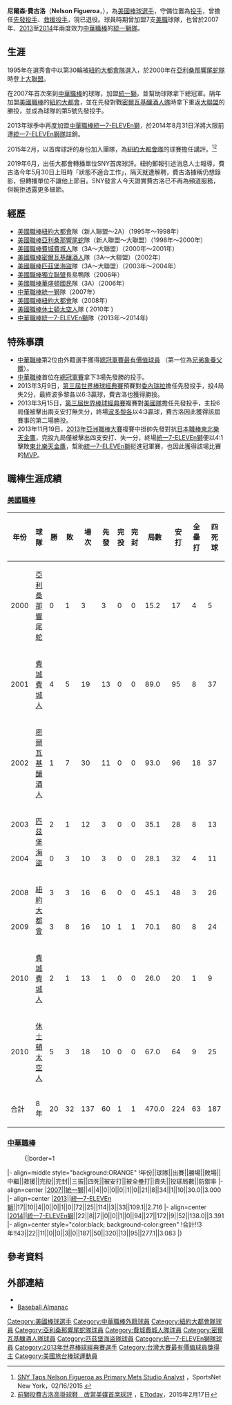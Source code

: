 {{Infobox MLB player|
image=Nelson Figueroa on Septemper 29, 2013.jpg |
width=340 |
name=尼爾森·費古洛|
bgcolor1 =red|
bgcolor2 =red|
textcolor1=white|
textcolor2=white|
position=先發投手|
team=退休球員|
number=|
bats=左右開弓|
throws=右|
|birthdate={{birth_date_and_age|1974|5|18|mf=y}}|
debutyear=2000年6月3日|
debutteam=亞歷桑那響尾蛇|
statyear=2009年球季|
stat1label=[[勝投|勝－敗]]|
stat1value=13-28|
stat2label=[[防禦率|防禦率]]|
stat2value=4.54|
stat3label=[[三振|三振]]|
stat3value=247|
teams=<nowiki></nowiki>
'''[[美國職棒|美國職棒]]'''
*[[亞利桑那響尾蛇|亞利桑那響尾蛇]]（2000年）
*[[費城費城人|費城費城人]]（2001年）
*[[密爾瓦基釀酒人|密爾瓦基釀酒人]]（2002年）
*[[匹茲堡海盜|匹茲堡海盜]]（2003年 - 2004年）
*[[紐約大都會|紐約大都會]]（2008年 - 2009年）
*[[費城費城人|費城費城人]]（2010年）
*[[休士頓太空人|休士頓太空人]]（2010年 - 2011年）
'''[[中華職棒|中華職棒]]'''
*[[統一獅|統一獅]] （2007年）
*[[統一7-ELEVEn獅|統一7-ELEVEn獅]] （2013年6月17日 - 2014年8月31日)
|awards=<nowiki></nowiki>
*2次[[台灣大賽|總冠軍]]：2007、2013
*[[2013年亞洲職棒大賽|2013年亞洲職棒大賽]]第二場複賽MVP獎
*[[中華職棒總冠軍賽最有價值球員獎|總冠軍賽最有價值球員]]：2007
}}
'''尼爾森·費古洛'''（'''Nelson Figueroa'''，{{bd|1974年|5月18日|catIdx=Figueroa, Nelson}}），為[[美國|美國]][[棒球|棒球]][[選手|選手]]，守備位置為[[投手|投手]]，曾擔任[[先發投手|先發投手]]、[[救援投手|救援投手]]，現已退役。球員時期曾加盟7支[[美國職棒|美職]]球隊，也曾於2007年、[[2013|2013]]至[[2014|2014]]年兩度效力[[中華職棒|中華職棒]]的[[統一獅隊|統一獅隊]]。

==生涯==
1995年在選秀會中以第30輪被[[紐約大都會隊|紐約大都會隊]]選入，於2000年在[[亞利桑那響尾蛇隊|亞利桑那響尾蛇隊]]時登上[[大聯盟|大聯盟]]。

在2007年首次來到[[中華職棒|中華職棒]]的球隊，加盟[[統一獅|統一獅]]，並幫助球隊拿下總冠軍。隔年加盟[[美國職棒|美國職棒]]的[[紐約大都會|紐約大都會]]，並在先發對戰[[密爾瓦基釀酒人隊|密爾瓦基釀酒人隊]]時拿下重返[[大聯盟|大聯盟]]的勝投，並成為球隊的第5號先發投手。

2013年球季中再度加盟[[中華職棒|中華職棒]][[統一7-ELEVEn獅|統一7-ELEVEn獅]]，於2014年8月31日洋將大限前遭[[統一7-ELEVEn獅隊|統一7-ELEVEn獅隊]]註銷。

2015年2月，以首席球評的身份加入{{le|SNY (TV network)|SNY (TV network)|SNY}}團隊，為[[紐約大都會隊|紐約大都會隊]]的球賽擔任講評。<ref>[http://web.sny.tv/news/article.jsp?ymd=20150216&content_id=109426632&vkey=2 SNY Taps Nelson Figueroa as Primary Mets Studio Analyst] {{Wayback|url=http://web.sny.tv/news/article.jsp?ymd=20150216&content_id=109426632&vkey=2 |date=20150217064422 }}，SportsNet New York，02/16/2015 {{en}}</ref><ref>[http://www.ettoday.net/news/20150217/468898.htm?from=fb_et_sports 前獅投費古洛高掛球鞋　改當美媒首席球評] {{Wayback|url=http://www.ettoday.net/news/20150217/468898.htm?from=fb_et_sports |date=20150217063925 }}，[[ETtoday|ETtoday]]，2015年2月17日</ref>

2019年6月，出任大都會轉播單位SNY首席球評。紐約郵報引述消息人士報導，費古洛今年5月30日上班時「狀態不適合工作」，隔天就遭解聘，費古洛據稱仍想錄影，但轉播單位不讓他上節目。SNY發言人今天證實費古洛已不再為頻道服務，但婉拒透露更多細節。

==經歷==
*[[美國職棒|美國職棒]][[紐約大都會|紐約大都會]]隊（新人聯盟～2A）（1995年～1998年） 
*[[美國職棒|美國職棒]][[亞利桑那響尾蛇|亞利桑那響尾蛇]]隊（新人聯盟～大聯盟）（1998年～2000年） 
*[[美國職棒|美國職棒]][[費城費城人|費城費城人]]隊（3A～大聯盟）（2000年～2001年） 
*[[美國職棒|美國職棒]][[密爾瓦基釀酒人|密爾瓦基釀酒人]]隊（3A～大聯盟）（2002年） 
*[[美國職棒|美國職棒]][[匹茲堡海盜|匹茲堡海盜]]隊（3A～大聯盟）（2003年～2004年） 
*[[美國職棒|美國職棒]][[獨立聯盟|獨立聯盟]]長島鴨隊（2006年） 
*[[美國職棒|美國職棒]][[華盛頓國民|華盛頓國民]]隊（3A）（2006年） 
*[[中華職棒|中華職棒]][[統一獅|統一獅]]隊（2007年）
*[[美國職棒|美國職棒]][[紐約大都會|紐約大都會]]隊（2008年）
*[[美國職棒|美國職棒]][[休士頓太空人|休士頓太空人]]隊 ( 2010年 )
*[[中華職棒|中華職棒]][[統一7-ELEVEn獅|統一7-ELEVEn獅]]隊（2013年～2014年)



==特殊事蹟==
*[[中華職棒|中華職棒]]第2位由外籍選手獲得[[中華職棒總冠軍賽最有價值球員獎|總冠軍賽最有價值球員]] （第一位為[[兄弟象|兄弟象]][[養父鐵|養父鐵]]）。
*[[中華職棒|中華職棒]]首位在[[2007年中華職棒總冠軍賽|總冠軍賽]]拿下3場先發勝的投手。
*2013年3月9日，[[2013年世界棒球經典賽|第三屆世界棒球經典賽]]預賽對[[委內瑞拉棒球代表隊|委內瑞拉]]擔任先發投手，投4局失2分，最終波多黎各以6:3贏球，費古洛也獲得勝投。 
*2013年3月15日，[[2013年世界棒球經典賽|第三屆世界棒球經典賽]]複賽對[[美國棒球代表隊|美國隊]]擔任先發投手，主投6局僅被擊出兩支安打無失分，終場[[波多黎各棒球代表隊|波多黎各]]以4:3贏球，費古洛因此獲得該屆賽事的第二場勝投。
*2013年11月19日，[[2013年亞洲職棒大賽|2013年亞洲職棒大賽]]複賽中掛帥先發對抗[[日本職棒|日本職棒]][[東北樂天金鷹|東北樂天金鷹]]，完投九局僅被擊出四支安打、失一分，終場[[統一7-ELEVEn獅|統一7-ELEVEn獅]]便以4:1擊敗[[東北樂天金鷹|東北樂天金鷹]]，幫助[[統一7-ELEVEn獅|統一7-ELEVEn獅]]挺進冠軍賽，也因此獲得該場比賽的[[最有價值球員|MVP]]。



==職棒生涯成績==
===[[美國職棒|美國職棒]]===
{| class="wikitable sortable" style="text-align:center;"
|-
! 年份
! 球隊
! 勝
! 敗
! 場次
! 先發
! 完投
! 完封
! 局數
! 安打
! 全壘打
! 四死球
! 三振
! 防禦率
! ERA
! WHIP
|-
| 2000
| [[亞利桑那響尾蛇|亞利桑那響尾蛇]]
| 0
| 1
| 3
| 3
| 0
| 0
| 15.2
| 17
| 4
| 5
| 7
| 7.47
| .000
| 1.404
|-
| 2001
| [[費城費城人|費城費城人]]
| 4
| 5
| 19
| 13
| 0
| 0
| 89.0
| 95
| 8
| 37
| 61
| 3.94
| .444
| 1.483
|-
| 2002
| [[密爾瓦基釀酒人|密爾瓦基釀酒人]]
| 1
| 7
| 30
| 11
| 0
| 0
| 93.0
| 96
| 18
| 37
| 51
| 5.03
| .125
| 1.430
|-
| 2003
|rowspan="2" |[[匹茲堡海盜|匹茲堡海盜]]
| 2
| 1
| 12
| 3
| 0
| 0
| 35.1
| 28
| 8
| 13
| 23
| 3.31
| .667
| 1.160
|-
| 2004
| 0
| 3
| 10
| 3
| 0
| 0
| 28.1
| 32
| 4
| 11
| 10
| 5.72
| .000
| 1.518
|-
| 2008
|rowspan="2" |[[紐約大都會|紐約大都會]]
| 3
| 3
| 16
| 6
| 0
| 0
| 45.1
| 48
| 3
| 26
| 36
| 4.57
| .500
| 1.632
|-
| 2009
| 3
| 8
| 16
| 10
| 1
| 1
| 70.1
| 80
| 8
| 24
| 59
| 4.09
| .273
| 1.479
|-
| 2010
| [[費城費城人|費城費城人]]
| 2
| 1
| 13
| 1
| 0
| 0
| 26.0
| 20
| 1
| 9
| 15
| 3.46
| .667
| 1.115
|-
| 2010
| [[休士頓太空人|休士頓太空人]]
| 5
| 3
| 18
| 10
| 0
| 0
| 67.0
| 64
| 9
| 25
| 58
| 3.22
| .625
| 1.328
|-
| 合計
| 8年
| 20
| 32
| 137
| 60
| 1
| 1
| 470.0
| 224
| 63
| 187
| 320
| 4.29
| .385
| 1.419
|}

===[[中華職棒|中華職棒]]===
:{|border=1
|- align=middle style="background:ORANGE"
!年份||球隊||出賽||勝場||敗場||中繼||救援||完投||完封||三振||四死||被安打||被全壘打||責失||投球局數||防禦率
|- align=center
|[[2007|2007]]||[[統一獅|統一獅]]||4||4||0||0||0||1||0||21||8||34||1||10||30.0||3.000
|- align=center
|[[2013|2013]]||[[統一7-ELEVEn獅|統一7-ELEVEn獅]]||17||10||4||0||0||1||0||72||25||114||3||33||109.1||2.716
|- align=center
|[[2014|2014]]||[[統一7-ELEVEn獅|統一7-ELEVEn獅]]||22||8||7||0||0||1||0||94||27||172||9||52||138.0||3.391
|- align=center style="color:black; background-color:green"
!合計!!3年!!43||22||11||0||0||3||0||187||50||320||13||95||277.1||3.083
|}



==參考資料==
{{Reflist}}

==外部連結==
{{Commons cat|Nelson Figueroa}}
*{{Baseballstats |mlb=150153 |espn=4403 |br=f/figuene01 |fangraphs=683 |cube=f/nelson-figueroa}}
*[http://www.baseball-almanac.com/players/player.php?p=figuene01 Baseball Almanac]{{Wayback|url=http://www.baseball-almanac.com/players/player.php?p=figuene01 |date=20080417013122 }}
{{中華職棒球員資料|id=L0I2|name=費古洛}}

{{start box}}
{{s-awards}}
{{s-before|[[陳金鋒|陳金鋒]]}}
{{s-title|[[中華職棒總冠軍賽最有價值球員獎|中華職棒總冠軍賽最有價值球員獎]]|2007年}}
{{s-after|[[路德·海克曼|海克曼]]}}
{{end box}}

{{統一獅2007年中華職棒總冠軍}}
{{統一7-ELEVEn獅2013年中華職棒總冠軍}}
{{台灣大賽歷屆最有價值球員}}
{{2013年世界棒球經典賽波多黎各隊選手列表}}

{{DEFAULTSORT:Figueroa, Nelson}}
[[Category:美國棒球選手|Category:美國棒球選手]]
[[Category:中華職棒外籍球員|Category:中華職棒外籍球員]]
[[Category:紐約大都會隊球員|Category:紐約大都會隊球員]]
[[Category:亞利桑那響尾蛇隊球員|Category:亞利桑那響尾蛇隊球員]]
[[Category:費城費城人隊球員|Category:費城費城人隊球員]]
[[Category:密爾瓦基釀酒人隊球員|Category:密爾瓦基釀酒人隊球員]]
[[Category:匹茲堡海盜隊球員|Category:匹茲堡海盜隊球員]]
[[Category:統一7-ELEVEn獅隊球員|Category:統一7-ELEVEn獅隊球員]]
[[Category:2013年世界棒球經典賽選手|Category:2013年世界棒球經典賽選手]]
[[Category:台灣大賽最有價值球員獎得主|Category:台灣大賽最有價值球員獎得主]]
[[Category:美國旅台棒球運動員|Category:美國旅台棒球運動員]]